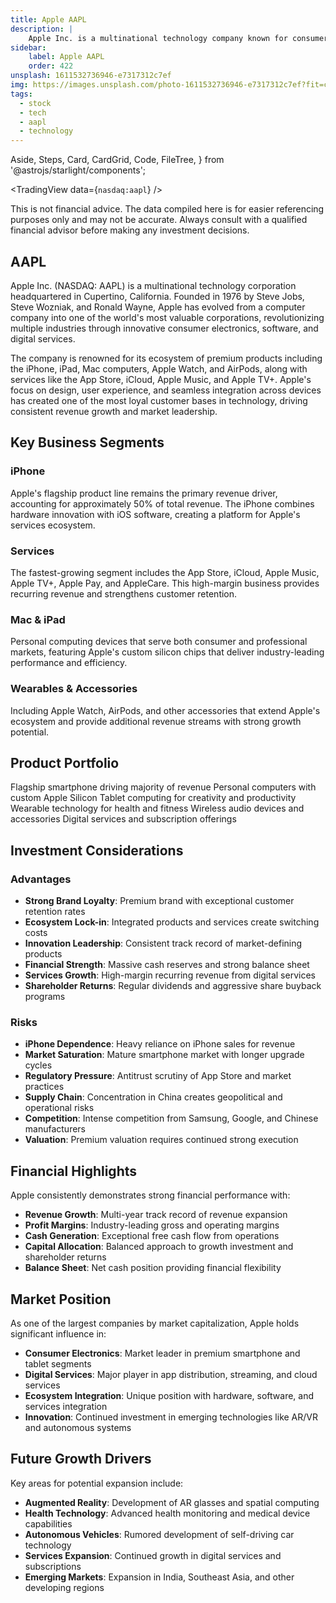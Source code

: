 ```yaml
---
title: Apple AAPL
description: |
    Apple Inc. is a multinational technology company known for consumer electronics, software, and services.
sidebar:
    label: Apple AAPL
    order: 422
unsplash: 1611532736946-e7317312c7ef
img: https://images.unsplash.com/photo-1611532736946-e7317312c7ef?fit=crop&w=1400&h=700&q=75
tags:
  - stock
  - tech
  - aapl
  - technology
---
```



  Aside,
  Steps,
  Card,
  CardGrid,
  Code,
  FileTree,
} from '@astrojs/starlight/components';


<TradingView data={`nasdaq:aapl`} />

<Adsense />

<Aside title="Not Financial Advice" type="danger">
This is not financial advice. The data compiled here is for easier referencing purposes only and may not be accurate. Always consult with a qualified financial advisor before making any investment decisions.
</Aside>

## AAPL

Apple Inc. (NASDAQ: AAPL) is a multinational technology corporation headquartered in Cupertino, California. Founded in 1976 by Steve Jobs, Steve Wozniak, and Ronald Wayne, Apple has evolved from a computer company into one of the world's most valuable corporations, revolutionizing multiple industries through innovative consumer electronics, software, and digital services.

The company is renowned for its ecosystem of premium products including the iPhone, iPad, Mac computers, Apple Watch, and AirPods, along with services like the App Store, iCloud, Apple Music, and Apple TV+. Apple's focus on design, user experience, and seamless integration across devices has created one of the most loyal customer bases in technology, driving consistent revenue growth and market leadership.

## Key Business Segments

### iPhone
Apple's flagship product line remains the primary revenue driver, accounting for approximately 50% of total revenue. The iPhone combines hardware innovation with iOS software, creating a platform for Apple's services ecosystem.

### Services
The fastest-growing segment includes the App Store, iCloud, Apple Music, Apple TV+, Apple Pay, and AppleCare. This high-margin business provides recurring revenue and strengthens customer retention.

### Mac & iPad
Personal computing devices that serve both consumer and professional markets, featuring Apple's custom silicon chips that deliver industry-leading performance and efficiency.

### Wearables & Accessories
Including Apple Watch, AirPods, and other accessories that extend Apple's ecosystem and provide additional revenue streams with strong growth potential.

## Product Portfolio

<CardGrid>
  <Card title="iPhone" icon="device-mobile">
    Flagship smartphone driving majority of revenue
  </Card>
  <Card title="Mac" icon="device-desktop">
    Personal computers with custom Apple Silicon
  </Card>
  <Card title="iPad" icon="device-tablet">
    Tablet computing for creativity and productivity
  </Card>
  <Card title="Apple Watch" icon="clock">
    Wearable technology for health and fitness
  </Card>
  <Card title="AirPods" icon="headphones">
    Wireless audio devices and accessories
  </Card>
  <Card title="Services" icon="cloud">
    Digital services and subscription offerings
  </Card>
</CardGrid>

## Investment Considerations

### Advantages
- **Strong Brand Loyalty**: Premium brand with exceptional customer retention rates
- **Ecosystem Lock-in**: Integrated products and services create switching costs
- **Innovation Leadership**: Consistent track record of market-defining products
- **Financial Strength**: Massive cash reserves and strong balance sheet
- **Services Growth**: High-margin recurring revenue from digital services
- **Shareholder Returns**: Regular dividends and aggressive share buyback programs

### Risks
- **iPhone Dependence**: Heavy reliance on iPhone sales for revenue
- **Market Saturation**: Mature smartphone market with longer upgrade cycles
- **Regulatory Pressure**: Antitrust scrutiny of App Store and market practices
- **Supply Chain**: Concentration in China creates geopolitical and operational risks
- **Competition**: Intense competition from Samsung, Google, and Chinese manufacturers
- **Valuation**: Premium valuation requires continued strong execution

## Financial Highlights

Apple consistently demonstrates strong financial performance with:
- **Revenue Growth**: Multi-year track record of revenue expansion
- **Profit Margins**: Industry-leading gross and operating margins
- **Cash Generation**: Exceptional free cash flow from operations
- **Capital Allocation**: Balanced approach to growth investment and shareholder returns
- **Balance Sheet**: Net cash position providing financial flexibility

## Market Position

As one of the largest companies by market capitalization, Apple holds significant influence in:
- **Consumer Electronics**: Market leader in premium smartphone and tablet segments
- **Digital Services**: Major player in app distribution, streaming, and cloud services
- **Ecosystem Integration**: Unique position with hardware, software, and services integration
- **Innovation**: Continued investment in emerging technologies like AR/VR and autonomous systems

## Future Growth Drivers

Key areas for potential expansion include:
- **Augmented Reality**: Development of AR glasses and spatial computing
- **Health Technology**: Advanced health monitoring and medical device capabilities
- **Autonomous Vehicles**: Rumored development of self-driving car technology
- **Services Expansion**: Continued growth in digital services and subscriptions
- **Emerging Markets**: Expansion in India, Southeast Asia, and other developing regions

<Giscus />
